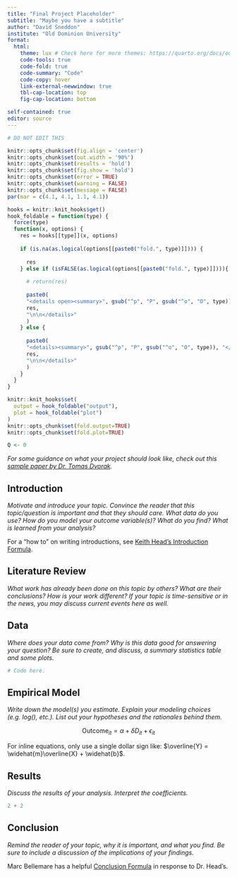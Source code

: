 ```yaml
---
title: "Final Project Placeholder"
subtitle: "Maybe you have a subtitle"
author: "David Sneddon"
institute: "Old Dominion University"
format: 
  html:
    theme: lux # Check here for more themes: https://quarto.org/docs/output-formats/html-themes.html
    code-tools: true
    code-fold: true
    code-summary: "Code"
    code-copy: hover
    link-external-newwindow: true
    tbl-cap-location: top
    fig-cap-location: bottom

self-contained: true
editor: source
---
```


```r
# DO NOT EDIT THIS

knitr::opts_chunk$set(fig.align = 'center')
knitr::opts_chunk$set(out.width = '90%')
knitr::opts_chunk$set(results = 'hold')
knitr::opts_chunk$set(fig.show = 'hold')
knitr::opts_chunk$set(error = TRUE)
knitr::opts_chunk$set(warning = FALSE)
knitr::opts_chunk$set(message = FALSE)
par(mar = c(4.1, 4.1, 1.1, 4.1))

hooks = knitr::knit_hooks$get()
hook_foldable = function(type) {
  force(type)
  function(x, options) {
    res = hooks[[type]](x, options)
    
    if (is.na(as.logical(options[[paste0("fold.", type)]]))) {
      
      res
    } else if (isFALSE(as.logical(options[[paste0("fold.", type)]]))){
      
      # return(res)
      
      paste0(
      "<details open><summary>", gsub("^p", "P", gsub("^o", "O", type)), "</summary>\n\n",
      res,
      "\n\n</details>"
      )
    } else {
      
      paste0(
      "<details><summary>", gsub("^p", "P", gsub("^o", "O", type)), "</summary>\n\n",
      res,
      "\n\n</details>"
      )
    }
  }
}

knitr::knit_hooks$set(
  output = hook_foldable("output"),
  plot = hook_foldable("plot")
)
knitr::opts_chunk$set(fold.output=TRUE)
knitr::opts_chunk$set(fold.plot=TRUE)

Q <- 0
```

*For some guidance on what your project should look like, check out this [sample paper by Dr. Tomas Dvorak](https://bpb-us-w2.wpmucdn.com/muse.union.edu/dist/d/377/files/2016/05/sample_paper.pdf).*

## Introduction

*Motivate and introduce your topic. Convince the reader that this topic/question is important and that they should care. What data do you use? How do you model your outcome variable(s)? What do you find? What is learned from your analysis?*

For a "how to" on writing introductions, see [Keith Head's Introduction Formula](https://blogs.ubc.ca/khead/research/research-advice/formula).

## Literature Review

*What work has already been done on this topic by others? What are their conclusions? How is your work different? If your topic is time-sensitive or in the news, you may discuss current events here as well.*

## Data

*Where does your data come from? Why is this data good for answering your question? Be sure to create, and discuss, a summary statistics table and some plots.*

```r
# Code here.
```

## Empirical Model

*Write down the model(s) you estimate. Explain your modeling choices (e.g. log(), etc.). List out your hypotheses and the rationales behind them.*

$$\text{Outcome}_{it} = \alpha + \delta D_{it} + \epsilon_{it}$$

For inline equations, only use a single dollar sign like: $\overline{Y} = \widehat{m}\overline{X} + \widehat{b}$.

## Results

*Discuss the results of your analysis. Interpret the coefficients.*

```r
2 + 2
```

## Conclusion

*Remind the reader of your topic, why it is important, and what you find. Be sure to include a discussion of the implications of your findings.*

Marc Bellemare has a helpful [Conclusion Formula](https://marcfbellemare.com/wordpress/12060) in response to Dr. Head's.
